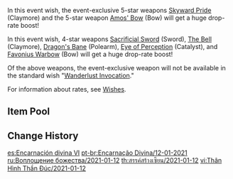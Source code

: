 {{Wish
|name              = Epitome Invocation 2021-01-12
|image             = Epitome Invocation 2021-01-12.png
|type              = Weapon Event
|duration          = event
|time_start        = 2021-01-12 18:00:00
|time_end          = 2021-02-02 14:59:59
|link              = https://www.hoyolab.com/article/131762
|preceding         = Epitome Invocation/2020-12-23
|succeeding        = Epitome Invocation/2021-02-03
|alongside         = Adrift in the Harbor/2021-01-12
}}
In this event wish, the event-exclusive 5-star weapons [[Skyward Pride]] (Claymore) and the 5-star weapon [[Amos' Bow]] (Bow) will get a huge drop-rate boost!

In this event wish, 4-star weapons [[Sacrificial Sword]] (Sword), [[The Bell]] (Claymore), [[Dragon's Bane]] (Polearm), [[Eye of Perception]] (Catalyst), and [[Favonius Warbow]] (Bow) will get a huge drop-rate boost!

Of the above weapons, the event-exclusive weapon will not be available in the standard wish "[[Wanderlust Invocation]]."

For information about rates, see [[Wishes]].

==Item Pool==
{{Wish Pool
|^Skyward Pride
|^Amos' Bow
|^Sacrificial Sword
|^The Bell
|^Dragon's Bane
|^Eye of Perception
|^Favonius Warbow
|Aquila Favonia
|Lost Prayer to the Sacred Winds
|Primordial Jade Winged-Spear
|Skyward Atlas
|Skyward Blade
|Skyward Harp
|Skyward Spine
|Wolf's Gravestone
|Barbara
|Beidou
|Bennett
|Chongyun
|Diona
|Fischl
|Ningguang
|Noelle
|Razor
|Sucrose
|Xiangling
|Xingqiu
|Xinyan
|Favonius Codex
|Favonius Greatsword
|Favonius Lance
|Favonius Sword
|Lion's Roar
|Rainslasher
|Rust
|Sacrificial Bow
|Sacrificial Fragments
|Sacrificial Greatsword
|The Flute
|The Stringless
|The Widsith
|Black Tassel
|Bloodtainted Greatsword
|Cool Steel
|Debate Club
|Emerald Orb
|Ferrous Shadow
|Harbinger of Dawn
|Magic Guide
|Raven Bow
|Sharpshooter's Oath
|Skyrider Sword
|Slingshot
|Thrilling Tales of Dragon Slayers
}}

==Change History==
{{Change History|1.2}}

[[es:Encarnación divina VI]]
[[pt-br:Encarnação Divina/12-01-2021]]
[[ru:Воплощение божества/2021-01-12]]
[[th:สรรค์สร้างเซียน/2021-01-12]]
[[vi:Thân Hình Thần Đúc/2021-01-12]]